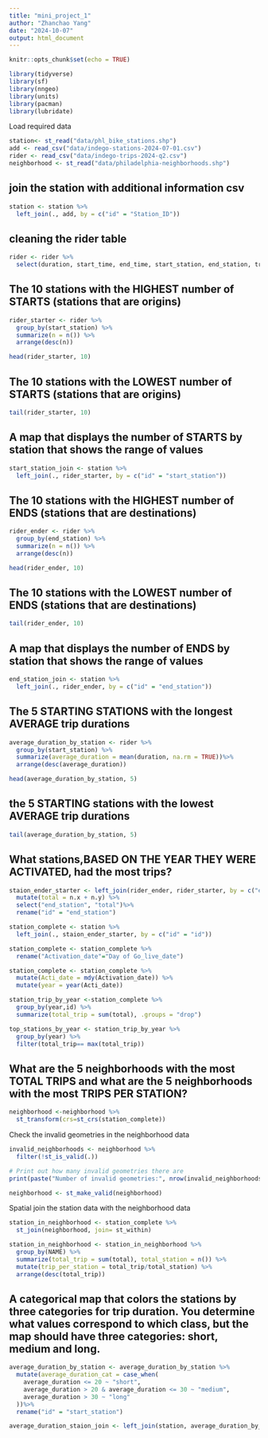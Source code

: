 ```yaml
---
title: "mini_project_1"
author: "Zhanchao Yang"
date: "2024-10-07"
output: html_document
---
```


```r
knitr::opts_chunk$set(echo = TRUE)

library(tidyverse)
library(sf)
library(nngeo)
library(units)
library(pacman)
library(lubridate)
```
Load required data
```r
station<- st_read("data/phl_bike_stations.shp")
add <- read_csv("data/indego-stations-2024-07-01.csv")
rider <- read_csv("data/indego-trips-2024-q2.csv")
neighborhood <- st_read("data/philadelphia-neighborhoods.shp")
```

## join the station with additional information csv
```r
station <- station %>%
  left_join(., add, by = c("id" = "Station_ID")) 
```

## cleaning the rider table

```r
rider <- rider %>%
  select(duration, start_time, end_time, start_station, end_station, trip_route_category, bike_type) 
```

## The 10 stations with the HIGHEST number of STARTS (stations that are origins)
```r
rider_starter <- rider %>%
  group_by(start_station) %>%
  summarize(n = n()) %>%
  arrange(desc(n))
```

```r
head(rider_starter, 10)
```
## The 10 stations with the LOWEST number of STARTS (stations that are origins)
```r
tail(rider_starter, 10)
```
## A map that displays the number of STARTS by station that shows the range of values
```r
start_station_join <- station %>%
  left_join(., rider_starter, by = c("id" = "start_station"))
```

## The 10 stations with the HIGHEST number of ENDS (stations that are destinations)
```r
rider_ender <- rider %>%
  group_by(end_station) %>%
  summarize(n = n()) %>%
  arrange(desc(n))
```

```r
head(rider_ender, 10)
```

## The 10 stations with the LOWEST number of ENDS (stations that are destinations)
```r
tail(rider_ender, 10)
```

## A map that displays the number of ENDS by station that shows the range of values
```r
end_station_join <- station %>%
  left_join(., rider_ender, by = c("id" = "end_station"))
```

## The 5 STARTING STATIONS with the longest AVERAGE trip durations
```r
average_duration_by_station <- rider %>%
  group_by(start_station) %>%
  summarize(average_duration = mean(duration, na.rm = TRUE))%>%
  arrange(desc(average_duration))
```

```r
head(average_duration_by_station, 5)
```
## the 5 STARTING stations with the lowest AVERAGE trip durations
```r
tail(average_duration_by_station, 5)
```

## What stations,BASED ON THE YEAR THEY WERE ACTIVATED, had the most trips?
```r
staion_ender_starter <- left_join(rider_ender, rider_starter, by = c("end_station" = "start_station")) %>%
  mutate(total = n.x + n.y) %>%
  select("end_station", "total")%>%
  rename("id" = "end_station")
```

```r
station_complete <- station %>%
  left_join(., staion_ender_starter, by = c("id" = "id"))
```

```r
station_complete <- station_complete %>%
  rename("Activation_date"="Day of Go_live_date")
```

```r
station_complete <- station_complete %>%
  mutate(Acti_date = mdy(Activation_date)) %>%
  mutate(year = year(Acti_date))
```

```r
station_trip_by_year <-station_complete %>%
  group_by(year,id) %>%
  summarize(total_trip = sum(total), .groups = "drop")
```

```r
top_stations_by_year <- station_trip_by_year %>%
  group_by(year) %>%
  filter(total_trip== max(total_trip))
```

## What are the 5 neighborhoods with the most TOTAL TRIPS and what are the 5 neighborhoods with the most TRIPS PER STATION?
```r
neighborhood <-neighborhood %>%
  st_transform(crs=st_crs(station_complete))
```
Check the invalid geometries in the neighborhood data
```r
invalid_neighborhoods <- neighborhood %>%
  filter(!st_is_valid(.))

# Print out how many invalid geometries there are
print(paste("Number of invalid geometries:", nrow(invalid_neighborhoods)))

neighborhood <- st_make_valid(neighborhood)
```
Spatial join the station data with the neighborhood data
```r
station_in_neighborhood <- station_complete %>%
  st_join(neighborhood, join= st_within) 
```

```r
station_in_neighborhood <- station_in_neighborhood %>%
  group_by(NAME) %>%
  summarize(total_trip = sum(total), total_station = n()) %>%
  mutate(trip_per_station = total_trip/total_station) %>%
  arrange(desc(total_trip))
```

## A categorical map that colors the stations by three categories for trip duration. You determine what values correspond to which class, but the map should have three categories: short, medium and long.
```r
average_duration_by_station <- average_duration_by_station %>%
  mutate(average_duration_cat = case_when(
    average_duration <= 20 ~ "short",
    average_duration > 20 & average_duration <= 30 ~ "medium",
    average_duration > 30 ~ "long"
  ))%>%
  rename("id" = "start_station")
```

```r
average_duration_staion_join <- left_join(station, average_duration_by_station, by = c("id" = "id"))
```

